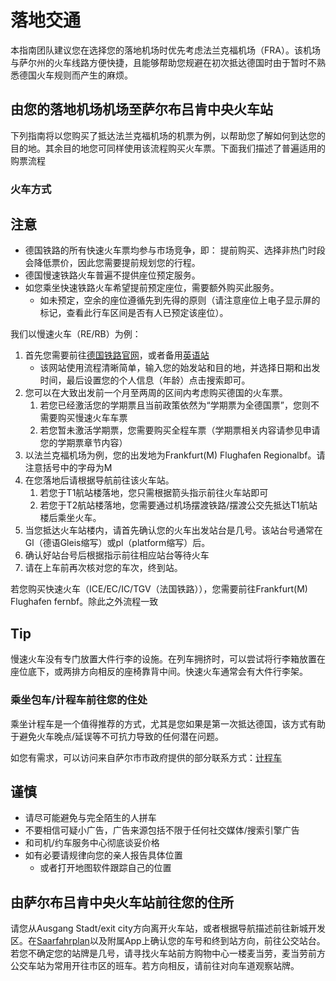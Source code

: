 # 落地交通

本指南团队建议您在选择您的落地机场时优先考虑法兰克福机场（FRA）。该机场与萨尔州的火车线路方便快捷，且能够帮助您规避在初次抵达德国时由于暂时不熟悉德国火车规则而产生的麻烦。

## 由您的落地机场机场至萨尔布吕肯中央火车站

下列指南将以您购买了抵达法兰克福机场的机票为例，以帮助您了解如何到达您的目的地。其余目的地您可同样使用该流程购买火车票。下面我们描述了普遍适用的购票流程

### 火车方式

::: {.callout-tip}

# 注意

- 德国铁路的所有快速火车票均参与市场竞争，即： 提前购买、选择非热门时段会降低票价，因此您需要提前规划您的行程。
- 德国慢速铁路火车普遍不提供座位预定服务。
- 如您乘坐快速铁路火车希望提前预定座位，需要额外购买此服务。
   - 如未预定，空余的座位遵循先到先得的原则（请注意座位上电子显示屏的标记，查看此行车区间是否有人已预定该座位）。
:::

我们以慢速火车（RE/RB）为例：


1. 首先您需要前往[德国铁路官网](bahn.de)，或者备用[英语站](https://int.bahn.de/en?dbkanal_007=sprachauswahl-en)
   - 该网站使用流程清晰简单，输入您的始发站和目的地，并选择日期和出发时间，最后设置您的个人信息（年龄）点击搜索即可。
2. 您可以在大致出发前一个月至两周的区间内考虑购买德国的火车票。
   1. 若您已经激活您的学期票且当前政策依然为“学期票为全德国票”，您则不需要购买慢速火车车票
   2. 若您暂未激活学期票，您需要购买全程车票（学期票相关内容请参见申请您的学期票章节内容）
3. 以法兰克福机场为例，您的出发地为Frankfurt(M) Flughafen Regionalbf。请注意括号中的字母为M
4. 在您落地后请根据导航前往该火车站。
   1. 若您于T1航站楼落地，您只需根据箭头指示前往火车站即可
   2. 若您于T2航站楼落地，您需要通过机场摆渡铁路/摆渡公交先抵达T1航站楼后乘坐火车。
5. 当您抵达火车站楼内，请首先确认您的火车出发站台是几号。该站台号通常在Gl（德语Gleis缩写）或pl（platform缩写）后。
6. 确认好站台号后根据指示前往相应站台等待火车
7. 请在上车前再次核对您的车次，终到站。

若您购买快速火车（ICE/EC/IC/TGV（法国铁路）），您需要前往Frankfurt(M) Flughafen fernbf。除此之外流程一致

::: {.callout-tip}

# Tip

慢速火车没有专门放置大件行李的设施。在列车拥挤时，可以尝试将行李箱放置在座位底下，或两排方向相反的座椅靠背中间。快速火车通常会有大件行李架。
:::

### 乘坐包车/计程车前往您的住处

乘坐计程车是一个值得推荐的方式，尤其是您如果是第一次抵达德国，该方式有助于避免火车晚点/延误等不可抗力导致的任何潜在问题。

如您有需求，可以访问来自萨尔市市政府提供的部分联系方式：[计程车](https://www.saarbruecken.de/leben_in_saarbruecken/einkaufen/parken/taxistaende)

::: {.callout-tip}
# 谨慎

- 请尽可能避免与完全陌生的人拼车
- 不要相信可疑小广告，广告来源包括不限于任何社交媒体/搜索引擎广告
- 和司机/约车服务中心彻底谈妥价格
- 如有必要请规律向您的亲人报告具体位置
  - 或者打开地图软件跟踪自己的位置
:::

## 由萨尔布吕肯中央火车站前往您的住所

请您从Ausgang Stadt/exit city方向离开火车站，或者根据导航描述前往新城开发区。在[Saarfahrplan](https://saarvv.de/fahrplan/fahrplanauskunft/)以及附属App上确认您的车号和终到站方向，前往公交站台。若您不确定您的站牌是几号，请寻找火车站前方购物中心一楼麦当劳，麦当劳前方公交车站为常用开往市区的班车。若方向相反，请前往对向车道观察站牌。
